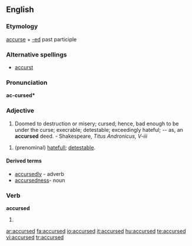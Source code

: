 ==English==

===Etymology===
[[accurse]] + [[-ed]] past participle

===Alternative spellings===
* [[accurst]]

===Pronunciation===
'''ac-cursed*'''
{{rfap}}

===Adjective===
{{en-adj}}

# Doomed to destruction or misery; cursed; hence, bad enough to be under the curse; execrable; detestable; exceedingly hateful; -- as, an '''accursed''' deed. - Shakespeare, ''Titus Andronicus, V-iii''

#(prenominal) [[hatefull]]; [[detestable]].

====Derived terms====
*[[accursedly]] - adverb
*[[accursedness]]- noun

===Verb===
'''accursed'''

# {{past of|[[accurse]]}}

[[ar:accursed]]
[[fa:accursed]]
[[io:accursed]]
[[it:accursed]]
[[hu:accursed]]
[[te:accursed]]
[[vi:accursed]]
[[tr:accursed]]